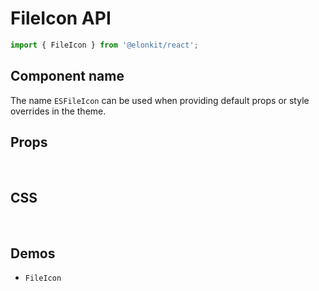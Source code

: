 
<Meta title="Components API/FileIcon" />

# FileIcon API

```js
import { FileIcon } from '@elonkit/react';
```

## Component name

The name `ESFileIcon` can be used when providing default props or style overrides in the theme.

## Props

<InterfaceTable variant="props" name="FileIconProps" />

<br />

## CSS

<InterfaceTable variant="css" name="FileIconClasses" />

<br />

## Demos

<ul>
  <li>
    <LinkTo kind="components-fileicon" story="demo">
      <code>FileIcon</code>
    </LinkTo>
  </li>
</ul>
